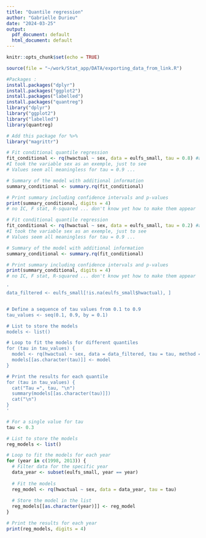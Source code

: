 ```yaml
---
title: "Quantile regression"
author: "Gabrielle Durieu"
date: "2024-03-25"
output:
  pdf_document: default
  html_document: default
---
```

  
```r
knitr::opts_chunk$set(echo = TRUE)
```

```r
source(file = "~/work/Stat_app/DATA/exporting_data_from_link.R")
```

```r
#Packages :
install.packages("dplyr")
install.packages("ggplot2")
install.packages("labelled")
install.packages("quantreg")
library("dplyr")
library("ggplot2")
library("labelled")
library(quantreg)

# Add this package for %>%
library("magrittr")

```

```r
# Fit conditional quantile regression
fit_conditional <- rq(hwactual ~ sex, data = eulfs_small, tau = 0.8) #add robustness ?
#I took the variable sex as an exemple, just to see
# Values seem all meaningless for tau = 0.9 ...

# Summary of the model with additional information
summary_conditional <- summary.rq(fit_conditional)

# Print summary including confidence intervals and p-values
print(summary_conditional, digits = 4) 
# no IC, F stat, R-squared ... don't know yet how to make them appear
```

```r
# Fit conditional quantile regression
fit_conditional <- rq(hwactual ~ sex, data = eulfs_small, tau = 0.2) #add robustness ?
#I took the variable sex as an exemple, just to see
# Values seem all meaningless for tau = 0.9 ...

# Summary of the model with additional information
summary_conditional <- summary.rq(fit_conditional)

# Print summary including confidence intervals and p-values
print(summary_conditional, digits = 4) 
# no IC, F stat, R-squared ... don't know yet how to make them appear
```

```r
'
data_filtered <- eulfs_small[!is.na(eulfs_small$hwactual), ]


# Define a sequence of tau values from 0.1 to 0.9
tau_values <- seq(0.1, 0.9, by = 0.1)

# List to store the models
models <- list()

# Loop to fit the models for different quantiles
for (tau in tau_values) {
  model <- rq(hwactual ~ sex, data = data_filtered, tau = tau, method = "fn")
  models[[as.character(tau)]] <- model
}

# Print the results for each quantile
for (tau in tau_values) {
  cat("Tau =", tau, "\n")
  summary(models[[as.character(tau)]])
  cat("\n")
}
'
```


```r
# For a single value for tau
tau <- 0.3

# List to store the models
reg_models <- list()

# Loop to fit the models for each year
for (year in c(1998, 2013)) {
  # Filter data for the specific year
  data_year <- subset(eulfs_small, year == year)
  
  # Fit the models
  reg_model <- rq(hwactual ~ sex, data = data_year, tau = tau)
  
  # Store the model in the list
  reg_models[[as.character(year)]] <- reg_model
}

# Print the results for each year
print(reg_models, digits = 4) 

```

